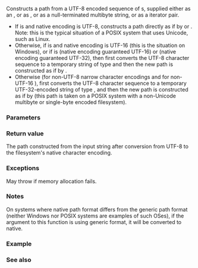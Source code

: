 {{cpp/filesystem/title|u8path}}
{{cpp/filesystem/path/navbar}}
{{dcl begin}}
{{dcl header|filesystem}}
{{dcl|num=1|since=c++17|deprecated=c++20|1=
template&lt; class Source &gt;
std::filesystem::path u8path( const Source&amp; source );
}}
{{dcl|num=2|since=c++17|deprecated=c++20|1=
template&lt; class InputIt &gt;
std::filesystem::path u8path( InputIt first, InputIt last );
}}
{{dcl end}}

Constructs a path {{tt|p}} from a UTF-8 encoded sequence of {{c|char}}s{{rev inl|since=c++20| or {{c|char8_t}}s}}, supplied either as an {{lc|std::string}}, or as {{lc|std::string_view}}, or as a null-terminated multibyte string, or as a {{c|[first, last)}} iterator pair.

* If {{tt|path::value_type}} is {{c|char}} and native encoding is UTF-8, constructs a path directly as if by {{c|path(source)}} or {{c|path(first, last)}}. Note: this is the typical situation of a POSIX system that uses Unicode, such as Linux.
* Otherwise, if {{tt|path::value_type}} is {{c|wchar_t}} and native encoding is UTF-16 (this is the situation on Windows), or if {{tt|path::value_type}} is {{c|char16_t}} (native encoding guaranteed UTF-16) or {{c|char32_t}} (native encoding guaranteed UTF-32), then first converts the UTF-8 character sequence to a temporary string {{tt|tmp}} of type {{tt|path::string_type}} and then the new path is constructed as if by {{c|path(tmp)}}.
* Otherwise (for non-UTF-8 narrow character encodings and for non-UTF-16 {{c|wchar_t}}), first converts the UTF-8 character sequence to a temporary UTF-32-encoded string {{tt|tmp}} of type {{c|std::u32string}}, and then the new path is constructed as if by {{c|path(tmp)}} (this path is taken on a POSIX system with a non-Unicode multibyte or single-byte encoded filesystem).

===Parameters===
{{par begin}}
{{par|source|a UTF-8 encoded {{lc|std::string}}, {{lc|std::string_view}}, a pointer to a null-terminated multibyte string, or an input iterator with char value type that points to a null-terminated multibyte string}}
{{par|first, last|pair of {{named req|InputIterator}}s that specify a UTF-8 encoded character sequence}}
{{par hreq}}
{{par req named|InputIt|InputIterator}}
{{par req|The value type of {{tt|Source}} or {{tt|InputIt}} must be {{c|char}} {{rev inl|since=c++20|or {{c|char8_t}}.}}}}
{{par end}}

===Return value===
The path constructed from the input string after conversion from UTF-8 to the filesystem's native character encoding.

===Exceptions===
May throw {{lc|std::bad_alloc}} if memory allocation fails.

===Notes===
On systems where native path format differs from the generic path format (neither Windows nor POSIX systems are examples of such OSes), if the argument to this function is using generic format, it will be converted to native.

===Example===
{{cpp/filesystem/path/string_example}}

===See also===
{{dsc begin}}
{{dsc inc|cpp/filesystem/dsc path}}
{{dsc end}}

{{langlinks|es|ja|ru|zh}}